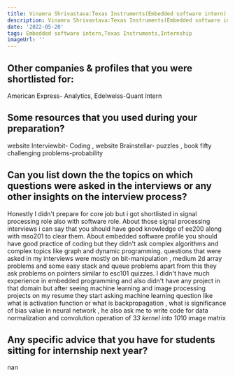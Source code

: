 ```yaml
---
title: Vinamra Shrivastava:Texas Instruments(Embedded software intern)
description: Vinamra Shrivastava:Texas Instruments(Embedded software intern)
date: '2022-05-20'
tags: Embedded software intern,Texas Instruments,Internship
imageUrl: ''
---
```


## Other companies & profiles that you were shortlisted for:
American Express- Analytics,  Edelweiss-Quant Intern

## Some resources that you used during your preparation?
website Interviewbit- Coding , website Brainstellar- puzzles , book fifty challenging problems-probability 

## Can you list down the the topics on which questions were asked in the interviews or any other insights on the interview process?
Honestly I didn't prepare for core job but i got shortlisted in signal processing role also with software role. About those signal processing interviews i can say that you should have good knowledge of ee200 along with mso201 to clear them.
About embedded software profile you should have good practice of coding but they didn't ask complex algorithms and complex topics like graph and dynamic programming. 
questions that were asked in my interviews were mostly on bit-manipulation , medium 2d array problems and some easy stack and queue problems apart from this they ask problems on pointers similar to esc101 quizzes.
I didn't have much experience in embedded programming and also didn't have any project in that domain but after seeing machine learning and image processing projects on my resume they start asking machine learning question like what is activation function or what is backpropagation , what is significance of bias value in neural network , he also ask me to write code for data normalization and convolution operation of 3*3 kernel into 10*10 image matrix
## Any specific advice that you have for students sitting for internship next year?
nan

